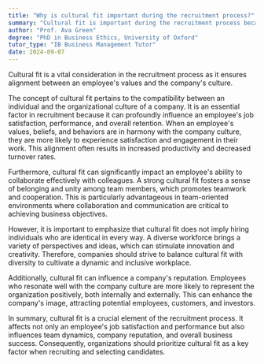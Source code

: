 ```yaml
---
title: "Why is cultural fit important during the recruitment process?"
summary: "Cultural fit is important during the recruitment process because it ensures alignment between employee values and company culture."
author: "Prof. Ava Green"
degree: "PhD in Business Ethics, University of Oxford"
tutor_type: "IB Business Management Tutor"
date: 2024-09-07
---
```


Cultural fit is a vital consideration in the recruitment process as it ensures alignment between an employee's values and the company's culture.

The concept of cultural fit pertains to the compatibility between an individual and the organizational culture of a company. It is an essential factor in recruitment because it can profoundly influence an employee's job satisfaction, performance, and overall retention. When an employee's values, beliefs, and behaviors are in harmony with the company culture, they are more likely to experience satisfaction and engagement in their work. This alignment often results in increased productivity and decreased turnover rates.

Furthermore, cultural fit can significantly impact an employee's ability to collaborate effectively with colleagues. A strong cultural fit fosters a sense of belonging and unity among team members, which promotes teamwork and cooperation. This is particularly advantageous in team-oriented environments where collaboration and communication are critical to achieving business objectives.

However, it is important to emphasize that cultural fit does not imply hiring individuals who are identical in every way. A diverse workforce brings a variety of perspectives and ideas, which can stimulate innovation and creativity. Therefore, companies should strive to balance cultural fit with diversity to cultivate a dynamic and inclusive workplace.

Additionally, cultural fit can influence a company's reputation. Employees who resonate well with the company culture are more likely to represent the organization positively, both internally and externally. This can enhance the company's image, attracting potential employees, customers, and investors.

In summary, cultural fit is a crucial element of the recruitment process. It affects not only an employee's job satisfaction and performance but also influences team dynamics, company reputation, and overall business success. Consequently, organizations should prioritize cultural fit as a key factor when recruiting and selecting candidates.
    